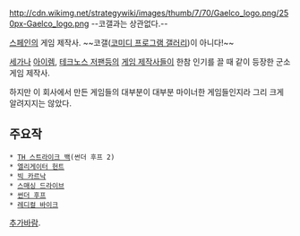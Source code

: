 http://cdn.wikimg.net/strategywiki/images/thumb/7/70/Gaelco_logo.png/250px-Gaelco_logo.png
--코갤과는 상관없다.--

[[스페인]]의 게임 제작사. ~~코갤([[코미디 프로그램 갤러리]])이 아니다!~~

[[세가]]나 [[아이렘]], [[테크노스 저팬]]등의 [[게임 제작사]]들이 한참 인기를 끌 때 같이 등장한 군소 게임 제작사.

하지만 이 회사에서 만든 게임들의 대부분이 대부분 마이너한 게임들인지라 그리 크게 알려지지는 않았다.

== 주요작 ==
 * [[TH 스트라이크 백]](썬더 후프 2)
 * [[엘리게이터 헌트]]
 * [[빅 카르낙]]
 * [[스매싱 드라이브]]
 * [[썬더 후프]]
 * [[레디컬 바이크]]

[[추가바람]].
